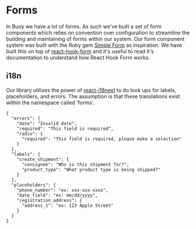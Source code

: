 <Meta
  title="Forms / Introduction"
/>

# Forms

In Buoy we have a lot of forms. As such we've built a set of form components
which relies on convention over configuration to streamline the building and
maintaining of forms within our system. Our form component system was built with
the Ruby gem [Simple Form] as inspiration. We have built this on top of
[react-hook-form] and it's useful to read it's documentation to understand how
React Hook Form works.


## i18n

Our library utilizes the power of [react-i18next] to do look ups for labels,
placeholders, and errors. The assumption is that these translations exist within
the namespace called 'forms'.

```
{
  "errors": {
    "date": "Invalid date",
    "required": "This field is required",
    "radio": {
      "required": "This field is required, please make a selection"
    }
  },
  "labels": {
    "create_shipment": {
      "consignee": "Who is this shipment for?",
      "product_type": "What product type is being shipped?"
    }
  },
  "placeholders": {
    "phone_number": "ex: xxx-xxx-xxxx",
    "date_field": "ex: mm/dd/yyyy",
    "registration_address": {
      "address_1": "ex: 123 Apple Street"
    }
  }
}
```

[react-hook-form]: https://react-hook-form.com/
[react-i18next]: https://react.i18next.com/
[Simple Form]: https://github.com/heartcombo/simple_form

